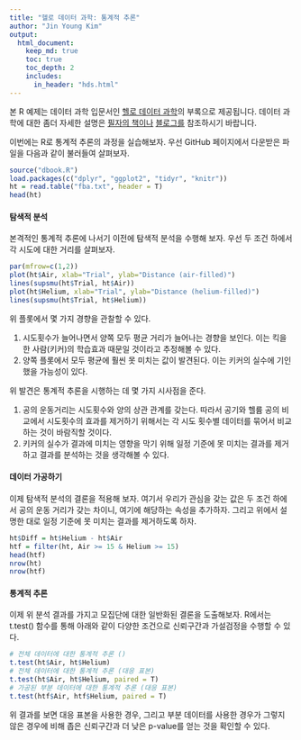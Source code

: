 ```yaml
---
title: "헬로 데이터 과학: 통계적 추론"
author: "Jin Young Kim"
output:
  html_document:
    keep_md: true
    toc: true
    toc_depth: 2
    includes:
      in_header: "hds.html"
---
```

본 R 예제는 데이터 과학 입문서인 [헬로 데이터 과학](http://www.yes24.com/24/goods/24349374)의 부록으로 제공됩니다. 데이터 과학에 대한 좀더 자세한 설명은 [필자의 책이나](http://www.yes24.com/24/goods/24349374) [블로그를](http://www.hellodatascience.com/) 참조하시기 바랍니다.


이번에는 R로 통계적 추론의 과정을 실습해보자. 우선 GitHub 페이지에서 다운받은 파일을 다음과 같이 불러들여 살펴보자.

```r
source("dbook.R")
load.packages(c("dplyr", "ggplot2", "tidyr", "knitr"))
ht = read.table("fba.txt", header = T)
head(ht)
```

#### 탐색적 분석

본격적인 통계적 추론에 나서기 이전에 탐색적 분석을 수행해 보자. 우선 두 조건 하에서 각 시도에 대한 거리를 살펴보자. 

```r
par(mfrow=c(1,2))
plot(ht$Air, xlab="Trial", ylab="Distance (air-filled)") 
lines(supsmu(ht$Trial, ht$Air))                          
plot(ht$Helium, xlab="Trial", ylab="Distance (helium-filled)") 
lines(supsmu(ht$Trial, ht$Helium))                             
```

위 플롯에서 몇 가지 경향을 관찰할 수 있다.

1. 시도횟수가 늘어나면서 양쪽 모두 평균 거리가 늘어나는 경향을 보인다. 이는 킥을 한 사람(키커)의 학습효과 때문일 것이라고 추정해볼 수 있다.
1. 양쪽 플롯에서 모두 평균에 훨씬 못 미치는 값이 발견된다. 이는 키커의 실수에 기인했을 가능성이 있다.

위 발견은 통계적 추론을 시행하는 데 몇 가지 시사점을 준다.

1. 공의 운동거리는 시도횟수와 양의 상관 관계를 갖는다. 따라서 공기와 헬륨 공의 비교에서 시도횟수의 효과를 제거하기 위해서는 각 시도 횟수별 데이터를 묶어서 비교하는 것이 바람직할 것이다.
1. 키커의 실수가 결과에 미치는 영향을 막기 위해 일정 기준에 못 미치는 결과를 제거하고 결과를 분석하는 것을 생각해볼 수 있다.

#### 데이터 가공하기

이제 탐색적 분석의 결론을 적용해 보자. 여기서 우리가 관심을 갖는 값은 두 조건 하에서 공의 운동 거리가 갖는 차이니, 여기에 해당하는 속성을 추가하자. 그리고 위에서 설명한 대로 일정 기준에 못 미치는 결과를 제거하도록 하자.

```r
ht$Diff = ht$Helium - ht$Air
htf = filter(ht, Air >= 15 & Helium >= 15)
head(htf)
nrow(ht)
nrow(htf)
```

#### 통계적 추론

이제 위 분석 결과를 가지고 모집단에 대한 일반화된 결론을 도출해보자.  R에서는 t.test() 함수를 통해 아래와 같이 다양한 조건으로 신뢰구간과 가설검정을 수행할 수 있다. 

```r
# 전체 데이터에 대한 통계적 추론 ()
t.test(ht$Air, ht$Helium)
# 전체 데이터에 대한 통계적 추론 (대응 표본)
t.test(ht$Air, ht$Helium, paired = T)
# 가공된 부분 데이터에 대한 통계적 추론 (대응 표본)
t.test(htf$Air, htf$Helium, paired = T)
```

위 결과를 보면 대응 표본을 사용한 경우, 그리고 부분 데이터를 사용한 경우가 그렇지 않은 경우에 비해 좁은 신뢰구간과 더 낮은 p-value를 얻는 것을 확인할 수 있다.
